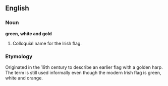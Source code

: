 ==English==

===Noun===
'''green, white and gold'''
#Colloquial name for the Irish flag.
===Etymology===
Originated in the 19th century to describe an earlier flag with a golden harp.  The term is still used informally even though the modern Irish flag is green, white and orange.
